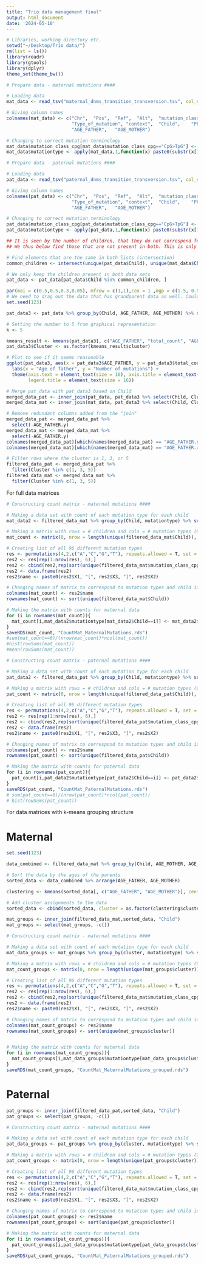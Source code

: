 ```yaml
---
title: "Trio data management final"
output: html_document
date: '2024-05-10'
---
```


```r
# Libraries, working directory etc.
setwd("~/Desktop/Trio data/")
rm(list = ls())
library(readr)
library(gtools)
library(dplyr)
theme_set(theme_bw())
```


```r
# Prepare data - maternal mutations ####

# Loading data
mat_data <- read_tsv("maternal_dnms_transition_transversion.tsv", col_names = F)

# Giving column names
colnames(mat_data) <- c("Chr",	"Pos",	"Ref",	"Alt",	"mutation_class_cpg",	
                        "Type_of_mutation",	"context",	"Child",	"Phase", 
                        "AGE_FATHER",	"AGE_MOTHER")

# Changing to correct mutation terminology
mat_data$mutation_class_cpg[mat_data$mutation_class_cpg=="CpG>TpG"] <- "C>T"
mat_data$mutationtype <- apply(mat_data,1,function(x) paste0(substr(x[7],1,1), "[", x[5], "]", substr(x[7],3,3)))
```


```r
# Prepare data - paternal mutations ####

# Loading data
pat_data <- read_tsv("paternal_dnms_transition_transversion.tsv", col_names = F)

# Giving column names
colnames(pat_data) <- c("Chr",	"Pos",	"Ref",	"Alt",	"mutation_class_cpg",	
                        "Type_of_mutation",	"context",	"Child",	"Phase", 
                        "AGE_FATHER",	"AGE_MOTHER")

# Changing to correct mutation terminology
pat_data$mutation_class_cpg[pat_data$mutation_class_cpg=="CpG>TpG"] <- "C>T"
pat_data$mutationtype <- apply(pat_data,1,function(x) paste0(substr(x[7],1,1), "[", x[5], "]", substr(x[7],3,3)))

## It is seen by the number of children, that they do not correspond for the paternal and maternal data. 
## We thus below find those that are not present in both. This is only the case for children registered in the paternal data and not in the maternal data. This corresponds to 53 children.

# Find elements that are the same in both lists (intersection)
common_children <- intersect(unique(pat_data$Child), unique(mat_data$Child))

# We only keep the children present in both data sets
pat_data <- pat_data[pat_data$Child %in% common_children, ]
```

```r
par(mai = c(0.5,0.5,0.3,0.05), mfrow = c(1,1),cex = 1 ,mgp = c(1.5, 0.5, 0))
# We need to drag out the data that has grandparent data as well. Could be done with k-means, as we don't have any indicator
set.seed(123)

pat_data3 <- pat_data %>% group_by(Child, AGE_FATHER, AGE_MOTHER) %>% summarise(total_count = length(Pos))

# Setting the number to 5 from graphical representation
k <- 5

kmeans_result <- kmeans(pat_data3[, c("AGE_FATHER", "total_count", "AGE_MOTHER")], centers = k)
pat_data3$Cluster <- as.factor(kmeans_result$cluster)

# Plot to see if it seems reasonable
ggplot(pat_data3, aes(x = pat_data3$AGE_FATHER, y = pat_data3$total_count, col = Cluster)) + geom_point() +
  labs(x = "Age of father", y = "Number of mutations") + 
  theme(axis.text = element_text(size = 16), axis.title = element_text(size = 16), legend.text = element_text(size = 16),
        legend.title = element_text(size = 16))

# Merge pat_data with pat_data3 based on Child
merged_data_pat <- inner_join(pat_data, pat_data3 %>% select(Child, Cluster), by = "Child")
merged_data_mat <- inner_join(mat_data, pat_data3 %>% select(Child, Cluster), by = "Child")

# Remove redundant columns added from the "join"
merged_data_pat <- merged_data_pat %>%
  select(-AGE_FATHER.y)
merged_data_mat <- merged_data_mat %>%
  select(-AGE_FATHER.y)
colnames(merged_data_pat)[which(names(merged_data_pat) == "AGE_FATHER.x")] <- "AGE_FATHER"
colnames(merged_data_mat)[which(names(merged_data_mat) == "AGE_FATHER.x")] <- "AGE_FATHER"

# Filter rows where the cluster is 1, 3, or 5
filtered_data_pat <- merged_data_pat %>%
  filter(Cluster %in% c(1, 3, 5))
filtered_data_mat <- merged_data_mat %>%
  filter(Cluster %in% c(1, 3, 5))
```




For full data matrices

```r
# Constructing count matrix - maternal mutations ####

# Making a data set with count of each mutation type for each child
mat_data2 <- filtered_data_mat %>% group_by(Child, mutationtype) %>% summarise(total_count = length(Pos))

# Making a matrix with rows = # children and cols = # mutation types (96)
mat_count <- matrix(0, nrow = length(unique(filtered_data_mat$Child)), ncol = 96)

# Creating list of all 96 different mutation types
res <- permutations(4,2,c("A","C","G","T"), repeats.allowed = T, set = F)
res2 <- res[rep(1:nrow(res), 6),]
res2 <- cbind(res2,rep(sort(unique(filtered_data_mat$mutation_class_cpg)),each = nrow(res)))
res2 <- data.frame(res2)
res2$name <- paste0(res2$X1, "[", res2$X3, "]", res2$X2)

# Changing names of matrix to correspond to mutation types and child id
colnames(mat_count) <- res2$name
rownames(mat_count) <- sort(unique(filtered_data_mat$Child))

# Making the matrix with counts for maternal data
for (i in rownames(mat_count)){
  mat_count[i,mat_data2$mutationtype[mat_data2$Child==i]] <- mat_data2$total_count[mat_data2$Child==i]
}
saveRDS(mat_count, "CountMat_MaternalMutations.rds")
#sum(mat_count==0)/(nrow(mat_count)*ncol(mat_count))
#hist(rowSums(mat_count))
#mean(rowSums(mat_count))
```


```r
# Constructing count matrix - paternal mutations ####

# Making a data set with count of each mutation type for each child
pat_data2 <- filtered_data_pat %>% group_by(Child, mutationtype) %>% summarise(total_count = length(Pos))

# Making a matrix with rows = # children and cols = # mutation types (96)
pat_count <- matrix(0, nrow = length(unique(filtered_data_pat$Child)), ncol = 96)

# Creating list of all 96 different mutation types
res <- permutations(4,2,c("A","C","G","T"), repeats.allowed = T, set = F)
res2 <- res[rep(1:nrow(res), 6),]
res2 <- cbind(res2,rep(sort(unique(filtered_data_pat$mutation_class_cpg)),each = nrow(res)))
res2 <- data.frame(res2)
res2$name <- paste0(res2$X1, "[", res2$X3, "]", res2$X2)

# Changing names of matrix to correspond to mutation types and child id
colnames(pat_count) <- res2$name
rownames(pat_count) <- sort(unique(filtered_data_pat$Child))

# Making the matrix with counts for paternal data
for (i in rownames(pat_count)){
  pat_count[i,pat_data2$mutationtype[pat_data2$Child==i]] <- pat_data2$total_count[pat_data2$Child==i]
}
saveRDS(pat_count, "CountMat_PaternalMutations.rds")
# sum(pat_count==0)/(nrow(pat_count)*ncol(pat_count))
# hist(rowSums(pat_count))
```




For data matrices with k-means grouping structure


# Maternal
```r
set.seed(123)

data_combined <- filtered_data_mat %>% group_by(Child, AGE_MOTHER, AGE_FATHER) %>% summarise(total_count = length(Pos))

# Sort the data by the ages of the parents
sorted_data <- data_combined %>% arrange(AGE_FATHER, AGE_MOTHER)

clustering <- kmeans(sorted_data[, c("AGE_FATHER", "AGE_MOTHER")], centers = 80)

# Add cluster assignments to the data
sorted_data <- cbind(sorted_data, cluster = as.factor(clustering$cluster))

mat_groups <- inner_join(filtered_data_mat,sorted_data, "Child")
mat_groups <- select(mat_groups, -c())

# Constructing count matrix - maternal mutations ####

# Making a data set with count of each mutation type for each child
mat_data_groups <- mat_groups %>% group_by(cluster, mutationtype) %>% summarise(total_count = length(Pos))

# Making a matrix with rows = # children and cols = # mutation types (96)
mat_count_groups <- matrix(0, nrow = length(unique(mat_groups$cluster)), ncol = 96)

# Creating list of all 96 different mutation types
res <- permutations(4,2,c("A","C","G","T"), repeats.allowed = T, set = F)
res2 <- res[rep(1:nrow(res), 6),]
res2 <- cbind(res2,rep(sort(unique(filtered_data_mat$mutation_class_cpg)),each = nrow(res)))
res2 <- data.frame(res2)
res2$name <- paste0(res2$X1, "[", res2$X3, "]", res2$X2)

# Changing names of matrix to correspond to mutation types and child id
colnames(mat_count_groups) <- res2$name
rownames(mat_count_groups) <- sort(unique(mat_groups$cluster))


# Making the matrix with counts for maternal data
for (i in rownames(mat_count_groups)){
  mat_count_groups[i,mat_data_groups$mutationtype[mat_data_groups$cluster==i]] <- mat_data_groups$total_count[mat_data_groups$cluster==i]
}
saveRDS(mat_count_groups, "CountMat_MaternalMutations_grouped.rds")

```



# Paternal
```r

pat_groups <- inner_join(filtered_data_pat,sorted_data, "Child")
pat_groups <- select(pat_groups, -c())

# Constructing count matrix - maternal mutations ####

# Making a data set with count of each mutation type for each child
pat_data_groups <- pat_groups %>% group_by(cluster, mutationtype) %>% summarise(total_count = length(Pos))

# Making a matrix with rows = # children and cols = # mutation types (96)
pat_count_groups <- matrix(0, nrow = length(unique(pat_groups$cluster)), ncol = 96)

# Creating list of all 96 different mutation types
res <- permutations(4,2,c("A","C","G","T"), repeats.allowed = T, set = F)
res2 <- res[rep(1:nrow(res), 6),]
res2 <- cbind(res2,rep(sort(unique(filtered_data_mat$mutation_class_cpg)),each = nrow(res)))
res2 <- data.frame(res2)
res2$name <- paste0(res2$X1, "[", res2$X3, "]", res2$X2)

# Changing names of matrix to correspond to mutation types and child id
colnames(pat_count_groups) <- res2$name
rownames(pat_count_groups) <- sort(unique(pat_groups$cluster))

# Making the matrix with counts for maternal data
for (i in rownames(pat_count_groups)){
  pat_count_groups[i,pat_data_groups$mutationtype[pat_data_groups$cluster==i]] <- pat_data_groups$total_count[pat_data_groups$cluster==i]
}
saveRDS(pat_count_groups, "CountMat_PaternalMutations_grouped.rds")

```
